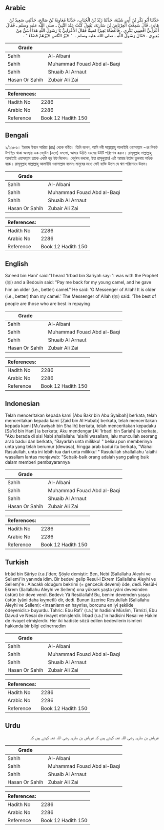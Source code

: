 ## Arabic


<div dir="rtl" lang="ar" style={{fontSize:'larger',backgroundColor:'#f8f9fa',padding:20}}>
حَدَّثَنَا أَبُو بَكْرِ بْنُ أَبِي شَيْبَةَ، حَدَّثَنَا زَيْدُ بْنُ الْحُبَابِ، حَدَّثَنَا مُعَاوِيَةُ بْنُ صَالِحٍ، حَدَّثَنِي سَعِيدُ بْنُ هَانِئٍ، قَالَ سَمِعْتُ الْعِرْبَاضَ بْنَ سَارِيَةَ، يَقُولُ كُنْتُ عِنْدَ النَّبِيِّ ـ صلى الله عليه وسلم ـ فَقَالَ أَعْرَابِيٌّ اقْضِنِي بَكْرِي ‏.‏ فَأَعْطَاهُ بَعِيرًا مُسِنًّا فَقَالَ الأَعْرَابِيُّ يَا رَسُولَ اللَّهِ هَذَا أَسَنُّ مِنْ بَعِيرِي ‏.‏ فَقَالَ رَسُولُ اللَّهِ ـ صلى الله عليه وسلم ـ ‏ "‏ خَيْرُ النَّاسِ خَيْرُهُمْ قَضَاءً ‏"‏ ‏.‏
</div>
<div style={{backgroundColor:'#f8f9fa',padding:20, marginBottom: 10}}><table> <thead> <tr> <th>Grade</th> <th></th> </tr> </thead> <tbody> <tr><td>Sahih</td><td>Al-Albani</td></tr><tr><td>Sahih</td><td>Muhammad Fouad Abd al-Baqi</td></tr><tr><td>Sahih</td><td>Shuaib Al Arnaut</td></tr><tr><td>Hasan Or Sahih</td><td>Zubair Ali Zai</td></tr></tbody></table><table> <thead> <tr> <th>References:</th> <th></th> </tr> </thead> <tbody><tr><td>Hadith No</td><td>2286</td></tr><tr><td>Arabic No</td><td>2286</td></tr><tr><td>Reference</td><td>Book 12 Hadith 150</td></tr></tbody></table></div>

## Bengali


<div dir="ltr" lang="bn" style={{fontSize:'larger',backgroundColor:'#f8f9fa',padding:20}}>
২/২২৮৬। ইরবাদ ইবনে সারিয়া (রাঃ) থেকে বর্ণিত। তিনি বলেন, আমি নবী সাল্লাল্লাহু আলাইহি ওয়াসাল্লাম -এর নিকট উপস্থিত থাকা অবস্থায় এক বেদুঈন (এসে) বললো, আমার উঠতি বয়সের উটটি পরিশোধ করুন। রাসূলুল্লাহ সাল্লাল্লাহু আলাইহি ওয়াসাল্লাম তাকে একটি বড় উট দিলেন। বেদুঈন বললো, ইয়া রাসূলুল্লাহ! এটি আমার উটের তুলনায় অধিক বয়ষ্ক। রাসূলুল্লাহ সাল্লাল্লাহু আলাইহি ওয়াসাল্লাম বলেনঃ মানুষের মধ্যে সেই ব্যক্তি উত্তম যে ঋণ পরিশোধে উত্তম।
</div>
<div style={{backgroundColor:'#f8f9fa',padding:20, marginBottom: 10}}><table> <thead> <tr> <th>Grade</th> <th></th> </tr> </thead> <tbody> <tr><td>Sahih</td><td>Al-Albani</td></tr><tr><td>Sahih</td><td>Muhammad Fouad Abd al-Baqi</td></tr><tr><td>Sahih</td><td>Shuaib Al Arnaut</td></tr><tr><td>Hasan Or Sahih</td><td>Zubair Ali Zai</td></tr></tbody></table><table> <thead> <tr> <th>References:</th> <th></th> </tr> </thead> <tbody><tr><td>Hadith No</td><td>2286</td></tr><tr><td>Arabic No</td><td>2286</td></tr><tr><td>Reference</td><td>Book 12 Hadith 150</td></tr></tbody></table></div>

## English


<div dir="ltr" lang="en" style={{fontSize:'larger',backgroundColor:'#f8f9fa',padding:20}}>
Sa'eed bin Hani' said:"I heard 'Irbad bin Sariyah say: 'I was with the Prophet (ﷺ) and a Bedouin said: "Pay me back for my young camel, and he gave him an older (i.e., better) camel." He said: 'O Messenger of Allah! It is older (i.e., better) than my camel.' The Messenger of Allah (ﷺ) said: 'The best of people are those who are best in repaying
</div>
<div style={{backgroundColor:'#f8f9fa',padding:20, marginBottom: 10}}><table> <thead> <tr> <th>Grade</th> <th></th> </tr> </thead> <tbody> <tr><td>Sahih</td><td>Al-Albani</td></tr><tr><td>Sahih</td><td>Muhammad Fouad Abd al-Baqi</td></tr><tr><td>Sahih</td><td>Shuaib Al Arnaut</td></tr><tr><td>Hasan Or Sahih</td><td>Zubair Ali Zai</td></tr></tbody></table><table> <thead> <tr> <th>References:</th> <th></th> </tr> </thead> <tbody><tr><td>Hadith No</td><td>2286</td></tr><tr><td>Arabic No</td><td>2286</td></tr><tr><td>Reference</td><td>Book 12 Hadith 150</td></tr></tbody></table></div>

## Indonesian


<div dir="ltr" lang="id" style={{fontSize:'larger',backgroundColor:'#f8f9fa',padding:20}}>
Telah menceritakan kepada kami [Abu Bakr bin Abu Syaibah] berkata, telah menceritakan kepada kami [Zaid bin Al Hubab] berkata, telah menceritakan kepada kami [Mu'awiyah bin Shalih] berkata, telah menceritakan kepadaku [Sa'id bin Hani] ia berkata; Aku mendengar [Al 'Irbadl bin Sariah] ia berkata, "Aku berada di sisi Nabi shallallahu 'alaihi wasallam, lalu muncullah seorang arab badui dan berkata, "Bayarlah unta milikku! " beliau pun memberinya unta yang telah berumur (dewasa), hingga arab badui itu berkata, "Wahai Rasulullah, unta ini lebih tua dari unta milikku! " Rasulullah shallallahu 'alaihi wasallam lantas menjawab: "Sebaik-baik orang adalah yang paling baik dalam memberi pembayarannya
</div>
<div style={{backgroundColor:'#f8f9fa',padding:20, marginBottom: 10}}><table> <thead> <tr> <th>Grade</th> <th></th> </tr> </thead> <tbody> <tr><td>Sahih</td><td>Al-Albani</td></tr><tr><td>Sahih</td><td>Muhammad Fouad Abd al-Baqi</td></tr><tr><td>Sahih</td><td>Shuaib Al Arnaut</td></tr><tr><td>Hasan Or Sahih</td><td>Zubair Ali Zai</td></tr></tbody></table><table> <thead> <tr> <th>References:</th> <th></th> </tr> </thead> <tbody><tr><td>Hadith No</td><td>2286</td></tr><tr><td>Arabic No</td><td>2286</td></tr><tr><td>Reference</td><td>Book 12 Hadith 150</td></tr></tbody></table></div>

## Turkish


<div dir="ltr" lang="tr" style={{fontSize:'larger',backgroundColor:'#f8f9fa',padding:20}}>
Irbâd bin Sâriye (r.a.)'den; Şöyle demiştir: Ben, Nebi (Sallaîlahu Aleyhi ve Sellem)'in yanında idim. Bir bedevi gelip Resul-i Ekrem (Sallallahu Aleyhi ve Sellem)'e : Alacaklı olduğum bekrimi (= gencecik devemi) öde, dedi. Resûl-i Ekrem (Sallallahu Aleyhi ve Sellem) ona yüksek yaşta (yâni devesinden üstün) bir deve verdi. Bedevi: Yâ Resûlallah! Bu, benim devemden yaşça üstün (yâni daha kıymetli) dir, dedi. Bunun üzerine Resulullah (Sallallahu Aleyhi ve Sellem): «İnsanların en hayırlısı, borcunu en iyi şekilde ödeyenidir.» buyurdu. Tahric: Ebu Rafi' (r.a.)'ın hadisini Müslim, Tirmizi, Ebu Davud ve Nesai de rivayet etmişlerdir. İrbad (r.a.)'ın hadisini Nesai ve Hakim de rivayet etmişlerdir. Her iki hadiste sözü edilen bedevilerin isimleri hakkında bir bilgi edinernedim
</div>
<div style={{backgroundColor:'#f8f9fa',padding:20, marginBottom: 10}}><table> <thead> <tr> <th>Grade</th> <th></th> </tr> </thead> <tbody> <tr><td>Sahih</td><td>Al-Albani</td></tr><tr><td>Sahih</td><td>Muhammad Fouad Abd al-Baqi</td></tr><tr><td>Sahih</td><td>Shuaib Al Arnaut</td></tr><tr><td>Hasan Or Sahih</td><td>Zubair Ali Zai</td></tr></tbody></table><table> <thead> <tr> <th>References:</th> <th></th> </tr> </thead> <tbody><tr><td>Hadith No</td><td>2286</td></tr><tr><td>Arabic No</td><td>2286</td></tr><tr><td>Reference</td><td>Book 12 Hadith 150</td></tr></tbody></table></div>

## Urdu


<div dir="rtl" lang="ur" style={{fontSize:'larger',backgroundColor:'#f8f9fa',padding:20}}>
عرباض بن ساریہ رضی اللہ عنہ کہتے ہیں کہ عرباض بن ساریہ رضی اللہ عنہ کہتے ہیں کہ
</div>
<div style={{backgroundColor:'#f8f9fa',padding:20, marginBottom: 10}}><table> <thead> <tr> <th>Grade</th> <th></th> </tr> </thead> <tbody> <tr><td>Sahih</td><td>Al-Albani</td></tr><tr><td>Sahih</td><td>Muhammad Fouad Abd al-Baqi</td></tr><tr><td>Sahih</td><td>Shuaib Al Arnaut</td></tr><tr><td>Hasan Or Sahih</td><td>Zubair Ali Zai</td></tr></tbody></table><table> <thead> <tr> <th>References:</th> <th></th> </tr> </thead> <tbody><tr><td>Hadith No</td><td>2286</td></tr><tr><td>Arabic No</td><td>2286</td></tr><tr><td>Reference</td><td>Book 12 Hadith 150</td></tr></tbody></table></div>
